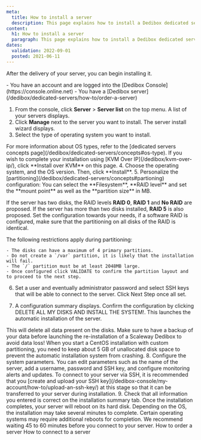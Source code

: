 ```yaml
---
meta:
  title: How to install a server 
  description: This page explains how to install a Dedibox dedicated server
content:
  h1: How to install a server 
  paragraph: This page explains how to install a Dedibox dedicated server
dates:
  validation: 2022-09-01
  posted: 2021-06-11
---
```


After the delivery of your server, you can begin installing it.

<Message type="requirement">
  - You have an account and are logged into the [Dedibox Console](https://console.online.net)
  - You have a [Dedibox server](/dedibox/dedicated-servers/how-to/order-a-server)
</Message>

1. From the console, click **Server** > **Server list** on the top menu. A list of your servers displays.
2. Click **Manage** next to the server you want to install. The server install wizard displays.
3. Select the type of operating system you want to install. 
  
  <Message type="tip">
    For more information about OS types, refer to the [dedicated servers concepts page](/dedibox/dedicated-servers/concepts#os-type).

  </Message>

  <Message type="note">
    If you wish to complete your installation using [KVM Over IP](/dedibox/kvm-over-ip/), click **Install over KVM** on this page.

  </Message>
4. Choose the operating system, and the OS version. Then, click **Install**. 
5. Personalize the [partitioning](/dedibox/dedicated-servers/concepts#partioning) configuration:
  You can select the **Filesystem**, **RAID level** and set the **mount point** as well as the **partition size** in MB.

  If the server has two disks, the RAID levels **RAID 0**, **RAID 1** and **No RAID** are proposed. If the server has more than two disks installed, **RAID 5** is also proposed. Set the configuration towards your needs, if a software RAID is configured, make sure that the partitioning on all disks of the RAID is identical.

  The following restrictions apply during partitioning:

    - The disks can have a maximum of 4 primary partitions.
    - Do not create a `/var` partition, it is likely that the installation will fail.
    - The `/` partition must be at least 2048MB large.
    - Once configured click VALIDATE to confirm the partition layout and to proceed to the next step.

  6. Set a user and eventually administrator password and select SSH keys that will be able to connect to the server. Click Next Step once all set.

  7. A configuration summary displays. Confirm the configuration by clicking DELETE ALL MY DISKS AND INSTALL THE SYSTEM!. This launches the automatic installation of the server.

  <Message type="important">
    This will delete all data present on the disks. Make sure to have a backup of your data before launching the re-installation of a Scaleway Dedibox to avoid data loss!

  </Message>

  <Message type="important">
    When you start a CentOS installation with custom partitioning, you need to keep about 5 GB of unallocated disk space to prevent the automatic installation system from crashing.

  </Message>
8. Configure the system parameters. You can edit parameters such as the name of the server, add a username, password and SSH key, and configure monitoring alerts and updates.
  <Message type="note">
   To connect to your server via SSH, it is recommended that you [create and upload your SSH key](/dedibox-console/my-account/how-to/upload-an-ssh-key/) at this stage so that it can be transferred to your server during installation.
   
  </Message>
9. Check that all information you entered is correct on the installation summary tab.
Once the installation completes, your server will reboot on its hard disk.

<Message type="note">
  Depending on the OS, the installation may take several minutes to complete. Certain operating systems may require additional reboots for completion. We recommend waiting 45 to 60 minutes before you connect to your server.
</Message>


<Navigation title="See Also">
  <PreviousButton to="/dedibox/dedicated-servers/how-to/order-a-server/">How to order a server</PreviousButton>
  <NextButton to="/dedibox/dedicated-servers/how-to/connect-to-server/">How to connect to a server</NextButton>
</Navigation>

